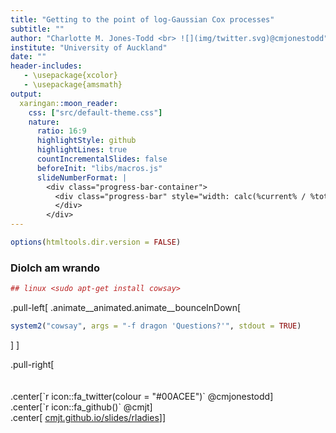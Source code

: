 ```yaml
---
title: "Getting to the point of log-Gaussian Cox processes"
subtitle: ""
author: "Charlotte M. Jones-Todd <br> ![](img/twitter.svg)@cmjonestodd"
institute: "University of Auckland"
date: ""
header-includes:
   - \usepackage{xcolor}
   - \usepackage{amsmath}
output:
  xaringan::moon_reader:
    css: ["src/default-theme.css"]
    nature:
      ratio: 16:9
      highlightStyle: github
      highlightLines: true
      countIncrementalSlides: false
      beforeInit: "libs/macros.js"
      slideNumberFormat: |
        <div class="progress-bar-container">
          <div class="progress-bar" style="width: calc(%current% / %total% * 100%);">
          </div>
        </div>
--- 
```



```r

options(htmltools.dir.version = FALSE)
```



### Diolch am wrando
```r
## linux <sudo apt-get install cowsay>
```

.pull-left[
.animate__animated.animate__bounceInDown[
```r
system2("cowsay", args = "-f dragon 'Questions?'", stdout = TRUE)
```
]
]


.pull-right[
<br>
<br>
<br>
.center[`r icon::fa_twitter(colour = "#00ACEE")` @cmjonestodd]
<br>
.center[`r icon::fa_github()` @cmjt]
<br>
.center[<i class="fas fa-images"></i>  [cmjt.github.io/slides/rladies](https://cmjt.github.io/slides/rladies)]
]